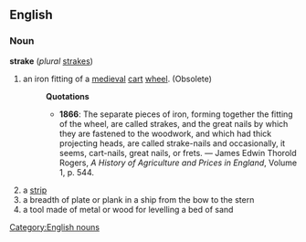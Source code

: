 ==English==
===Noun===
[[Category:English nouns]]
'''strake''' (''plural'' [[strakes]])
#an iron fitting of a [[medieval]] [[cart]] [[wheel]]. (Obsolete) 
#:'''Quotations'''
#:*'''1866''': The separate pieces of iron, forming together the fitting of the wheel, are called strakes, and the great nails by which they are fastened to the woodwork, and which had thick projecting heads, are called strake-nails and occasionally, it seems, cart-nails, great nails, or frets. &mdash; James Edwin Thorold Rogers, ''A History of Agriculture and Prices in England'', Volume 1, p. 544.
#a [[strip]]
#a breadth of plate or plank in a ship from the bow to the stern
#a tool made of metal or wood for levelling a bed of sand
